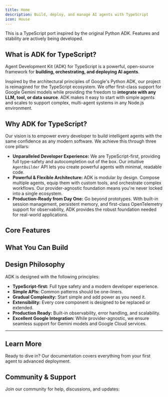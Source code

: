 ```yaml
---
title: Home
description: Build, deploy, and manage AI agents with TypeScript
icon: House
---
```



<Callout type="warn" title="Work in Progress">
This is a TypeScript port inspired by the original Python ADK. Features and stability are actively being developed.
</Callout>

## What is ADK for TypeScript?

Agent Development Kit (ADK) for TypeScript is a powerful, open-source framework for **building, orchestrating, and deploying AI agents**.

Inspired by the architectural principles of Google's Python ADK, our project is reimagined for the TypeScript ecosystem. We offer first-class support for Google Gemini models while providing the freedom to **integrate with any LLM, tool, or data source**. ADK makes it easy to start with simple agents and scales to support complex, multi-agent systems in any Node.js environment.

## Why ADK for TypeScript?

Our vision is to empower every developer to build intelligent agents with the same confidence as any modern software. We achieve this through three core pillars:

-   **Unparalleled Developer Experience:** We are TypeScript-first, providing full type-safety and autocompletion out of the box. Our intuitive `AgentBuilder` API lets you create powerful agents with minimal, readable code.
-   **Powerful & Flexible Architecture:** ADK is modular by design. Compose multiple agents, equip them with custom tools, and orchestrate complex workflows. Our provider-agnostic foundation means you're never locked into a single ecosystem.
-   **Production-Ready from Day One:** Go beyond prototypes. With built-in session management, persistent memory, and first-class OpenTelemetry support for observability, ADK provides the robust foundation needed for real-world applications.

## Core Features

<Cards>
  <Card
    title="🤖 Multi-Agent Systems"
    description="Orchestrate teams of specialized agents that collaborate to solve complex problems."
    href="/docs/framework/agents/multi-agents"
  />
  <Card
    title="🔀 Flexible Orchestration"
    description="Build complex workflows using sequential, parallel, or LLM-driven dynamic routing."
    href="/docs/framework/agents"
  />
  <Card
    title="💾 State & Memory"
    description="Enable persistent conversations with state management and context preservation across interactions."
    href="/docs/framework/sessions"
  />
  <Card
    title="🔄 Multi-LLM Support"
    description="Powered by Vercel AI SDK. Seamlessly use various models from Google, OpenAI, Anthropic, Mistral, and more."
    href="/docs/framework/agents/models"
  />
  <Card
    title="🛠️ Rich Tool Ecosystem"
    description="Equip agents with powerful tools via the Model Context Protocol (MCP)—connect to a wide range of MCP servers in the market or build your own."
    href="/docs/framework/tools"
  />
  <Card
    title="🧭 Built-in Tracing"
    description="Debug with confidence. First-class OpenTelemetry integration provides deep insights into your agent's execution."
    href="/docs/framework/advanced"
  />
  <Card
    title="📊 Built-in Evaluation"
    description="Systematically assess agent performance by testing final responses and execution trajectories."
    href="/docs/framework/evaluate"
  />
</Cards>

## What You Can Build

<Cards>
  <Card
    title="Sophisticated AI Assistants"
    description="Build chatbots that go beyond simple Q&A, with persistent memory and access to real-time information."
  />
  <Card
    title="Autonomous Task Agents"
    description="Create agents that can perform multi-step tasks, like analyzing data, booking appointments, or managing files."
  />
  <Card
    title="Collaborative Agent Workflows"
    description="Orchestrate multiple agents to solve complex problems, from automated research to code generation."
  />
  <Card
    title="AI-Powered Applications"
    description="Connect agents to your databases and APIs to create intelligent, interactive frontends for your services."
  />
</Cards>

## Design Philosophy

ADK is designed with the following principles:

-   **TypeScript-first:** Full type safety and a modern developer experience.
-   **Simple APIs:** Common patterns should be one-liners.
-   **Gradual Complexity:** Start simple and add power as you need it.
-   **Extensibility:** Every core component is designed to be replaced or extended.
-   **Production Ready:** Built-in observability, error handling, and scalability.
-   **Excellent Google Integration:** While provider-agnostic, we ensure seamless support for Gemini models and Google Cloud services.

---

## Learn More

Ready to dive in? Our documentation covers everything from your first agent to advanced deployment.

<Cards>
  <Card
    title="🏁 Get Started"
    description="Installation, quickstart, and your first agent"
    href="/docs/framework/get-started"
  />
  <Card
    title="📚 Agents Guide"
    description="Learn about LLM agents, workflow agents, and custom agents"
    href="/docs/framework/agents"
  />
  <Card
    title="🔧 Tools Reference"
    description="Built-in tools, custom functions, and third-party integrations"
    href="/docs/framework/tools"
  />
  <Card
    title="🎯 Advanced Concepts"
    description="Dive into sessions, memory, flows, and deployment strategies"
    href="/docs/framework/advanced"
  />
</Cards>

## Community & Support

Join our community for help, discussions, and updates:

<Cards>
  <Card
    title="💻 GitHub"
    description="Source code, issues, and contributions"
    href="https://github.com/IQAIcom/adk-ts"
    target="_blank"
    rel="noopener noreferrer"
  />
  <Card
    title="💬 Discussions"
    description="Ask questions, share ideas, and get help"
    href="https://github.com/IQAIcom/adk-ts/discussions"
    target="_blank"
    rel="noopener noreferrer"
  />
 <Card
    title="🔬 Examples"
    description="Real working examples for common patterns"
    href="https://github.com/IQAIcom/adk-ts/tree/main/apps/examples"
    target="_blank"
    rel="noopener noreferrer"
  />
</Cards>
